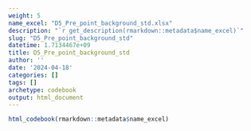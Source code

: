 ```yaml
---
weight: 5
name_excel: "D5_Pre_point_background_std.xlsx"
description: "`r get_description(rmarkdown::metadata$name_excel)`"
slug: "D5_Pre_point_background_std"
datetime: 1.7134467e+09
title: D5_Pre_point_background_std
author: ''
date: '2024-04-18'
categories: []
tags: []
archetype: codebook
output: html_document
---
```


```r
html_codebook(rmarkdown::metadata$name_excel)
```
